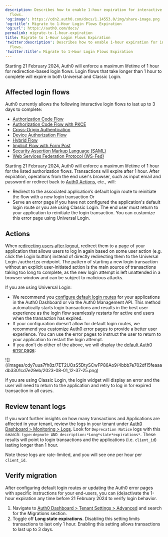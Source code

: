 ```yaml
---
description: Describes how to enable 1-hour expiration for interactive login
  flows.
'og:image': https://cdn2.auth0.com/docs/1.14553.0/img/share-image.png
'og:title': Migrate to 1-Hour Login Flows Expiration
'og:url': https://auth0.com/docs/
permalink: migrate-to-1-hour-expiration
title: Migrate to 1-Hour Login Flows Expiration
'twitter:description': Describes how to enable 1-hour expiration for interactive login
  flows.
'twitter:title': Migrate to 1-Hour Login Flows Expiration
---
```

Starting 21 February 2024, Auth0 will enforce a maximum lifetime of 1 hour for redirection-based login flows. Login flows that take longer than 1 hour to complete will expire in both Universal and Classic Login.

## Affected login flows

Auth0 currently allows the following interactive login flows to last up to 3 days to complete:

* [Authorization Code Flow](/docs/get-started/authentication-and-authorization-flow/authorization-code-flow)
* [Authorization Code Flow with PKCE](/docs/get-started/authentication-and-authorization-flow/authorization-code-flow-with-pkce)
* [Cross-Origin Authentication](/docs/authenticate/login/cross-origin-authentication)
* [Device Authorization Flow](/docs/get-started/authentication-and-authorization-flow/device-authorization-flow)
* [Hybrid Flow](/docs/get-started/authentication-and-authorization-flow/hybrid-flow)
* [Implicit Flow with Form Post](/docs/get-started/authentication-and-authorization-flow/implicit-flow-with-form-post)
* [Security Assertion Markup Language (SAML)](/docs/authenticate/protocols/saml)
* [Web Services Federation Protocol (WS-Fed)](/docs/authenticate/protocols/ws-fed-protocol)

Starting 21 February 2024, Auth0 will enforce a maximum lifetime of 1 hour for the listed <Tooltip tip="Authorization Flow: Authorization grant (or workflow) specified in the OAuth 2.0 framework." cta="View Glossary" href="/docs/glossary?term=authorization+flows">authorization flows</Tooltip>. Transactions will expire after 1 hour. After expiration, operations from the end user's browser, such as input email and password or redirect back to [Auth0 Actions](/docs/customize/actions), etc., will:

* Redirect to the associated application’s default login route to reinitiate the flow with a new login transaction
  Or
* Serve an error page if you have not configured the application's default login route or you are using Classic Login. The end user must return to your application to reinitiate the login transaction. You can customize this error page using <Tooltip tip="Universal Login: Your application redirects to Universal Login, hosted on Auth0's Authorization Server, to verify a user's identity." cta="View Glossary" href="/docs/glossary?term=Universal+Login">Universal Login</Tooltip>.

## Actions

When [redirecting users after logout](/docs/customize/actions/explore-triggers/signup-and-login-triggers/login-trigger/redirect-with-actions), redirect them to a page of your application that allows users to log in again based on some user action (e.g. click the Login button) instead of directly redirecting them to the Universal Login `/authorize` endpoint. The pattern of starting a new login transaction without an explicit user-initiated action is the main source of transactions taking too long to complete, as the new login attempt is left unattended in a browser window and can be subject to malicious attacks.

If you are using Universal Login:

* We recommend you [configure default login routes](/docs/authenticate/login/auth0-universal-login/configure-default-login-routes) for your applications in the <Tooltip tip="Auth0 Dashboard: Auth0's main product to configure your services." cta="View Glossary" href="/docs/glossary?term=Auth0+Dashboard">Auth0 Dashboard</Tooltip> or via the Auth0 <Tooltip tip="Management API: A product to allow customers to perform administrative tasks." cta="View Glossary" href="/docs/glossary?term=Management+API">Management API</Tooltip>. This method automatically starts login transactions and results in the best user experience as the login flow seamlessly restarts for active end users when the transaction has expired.
* If your configuration doesn’t allow for default login routes, we recommend you [customize Auth0 error pages](/docs/customize/login-pages/custom-error-pages) to provide a better user experience. You can use the error pages to instruct the user to return to your application to restart the login attempt.
* If you don’t do either of the above, we will display the [default Auth0 error page](/docs/authenticate/login/auth0-universal-login/error-pages):

<Frame>![](/images/cdy7uua7fh8z/7ET2UOsS5DtySCwFP86Ao9/4bbb7e702df15feaaadb3301cd7e29eb/2023-08-01_12-37-25.png)</Frame>

If you are using Classic Login, the login widget will display an error and the user will need to return to the application and retry to log in for expired transaction in all cases.

## Review tenant logs

If you want further insights on how many transactions and Applications are affected in your tenant, review the logs in your tenant under [Auth0 Dashboard > Monitoring > Logs](https://manage.auth0.com/#/monitoring/logs). Look for `Deprecation Notice` logs with this search: `type:depnote AND description:*Long*state*expirations*`. These results will point to login transactions and the applications (i.e. `client_id`) lasting longer than 1 hour.

Note these logs are rate-limited, and you will see one per hour per `client_id`.

## Verify migration

After configuring default login routes or updating the Auth0 error pages with specific instructions for your end-users, you can (de)activate the 1-hour expiration any time before 21 February 2024 to verify login behavior.

1. Navigate to [Auth0 Dashboard > Tenant Settings > Advanced](https://manage.auth0.com/#/tenant/advanced) and search for the Migrations section.
2. Toggle off **Long state expirations**. Disabling this setting limits transactions to last only 1 hour. Enabling this setting allows transactions to last up to 3 days.